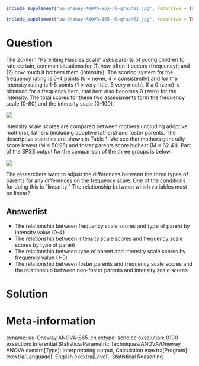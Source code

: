 ```r
include_supplement("uu-Oneway-ANOVA-865-nl-graph01.jpg", recursive = TRUE)
```
```r
include_supplement("uu-Oneway-ANOVA-865-nl-graph02.jpg", recursive = TRUE)
```
Question
========
The 20-item "Parenting Hassles Scale" asks parents of young children to rate certain, common situations for (1) how often it occurs (frequency); and (2) how much it bothers them (intensity). The scoring system for the frequency rating is 0-4 points (0 = never, 4 = consistently) and for the intensity rating is 1-5 points (1 = very little, 5 very much). If a 0 (zero) is obtained for a frequency item, that item also becomes 0 (zero) for the intensity. The total scores for these two assessments form the frequency scale (0-80) and the intensity scale (0-100). 

![](uu-Oneway-ANOVA-865-nl-graph01.jpg)

Intensity scale scores are compared between mothers (including adoptive mothers), fathers (including adoptive fathers) and foster parents. The descriptive statistics are shown in Table 1. We see that mothers generally score lowest (M = 50.95) and foster parents score highest (M = 62.41). Part of the SPSS output for the comparison of the three groups is below.

![](uu-Oneway-ANOVA-865-nl-graph02.jpg)

The researchers want to adjust the differences between the three types of parents for any differences on the frequency scale. One of the conditions for doing this is "linearity." The relationship between which variables must be linear?

Answerlist
----------
* The relationship between frequency scale scores and type of parent by intensity value (0-4)
* The relationship between intensity scale scores and frequency scale scores by type of parent
* The relationship between type of parent and intensity scale scores by frequency value (1-5)
* The relationship between foster parents and frequency scale scores and the relationship between non-foster parents and intensity scale scores


Solution
========

Meta-information
================
exname: uu-Oneway ANOVA-865-en
extype: schoice
exsolution: 0100
exsection: Inferential Statistics/Parametric Techniques/ANOVA/Oneway ANOVA
exextra[Type]: Interpretating output, Calculation
exextra[Program]: 
exextra[Language]: English
exextra[Level]: Statistical Reasoning